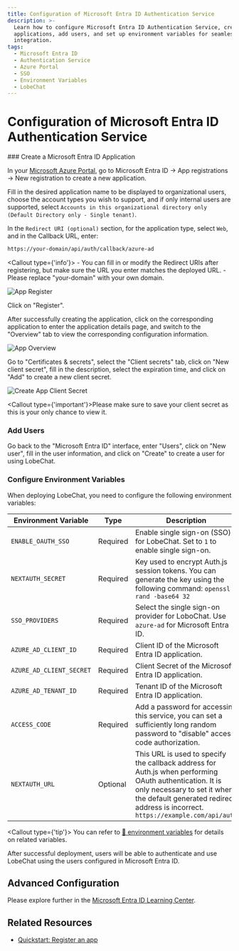 ```yaml
---
title: Configuration of Microsoft Entra ID Authentication Service
description: >-
  Learn how to configure Microsoft Entra ID Authentication Service, create
  applications, add users, and set up environment variables for seamless
  integration.
tags:
  - Microsoft Entra ID
  - Authentication Service
  - Azure Portal
  - SSO
  - Environment Variables
  - LobeChat
---
```

# Configuration of Microsoft Entra ID Authentication Service

<Steps>
  ### Create a Microsoft Entra ID Application

  In your [Microsoft Azure Portal][microsoft-azure-portal], go to Microsoft Entra ID -> App registrations -> New registration to create a new application.

  Fill in the desired application name to be displayed to organizational users, choose the account types you wish to support, and if only internal users are supported, select `Accounts in this organizational directory only (Default Directory only - Single tenant)`.

  In the `Redirect URI (optional)` section, for the application type, select `Web`, and in the Callback URL, enter:

  ```bash
  https://your-domain/api/auth/callback/azure-ad
  ```

  <Callout type={'info'}>
    - You can fill in or modify the Redirect URIs after registering, but make sure the URL you enter matches the deployed URL.
    - Please replace "your-domain" with your own domain.
 
</Callout>

  <Image alt="App Register" inStep src="https://github.com/lobehub/lobe-chat/assets/13883964/4f9d83bd-b3fc-4abc-bcf4-ccbad65c219d" />

  Click on "Register".

  After successfully creating the application, click on the corresponding application to enter the application details page, and switch to the "Overview" tab to view the corresponding configuration information.

  <Image alt="App Overview" inStep src="https://github.com/lobehub/lobe-chat/assets/13883964/48a0b702-05bd-4ce4-a007-a8ad00a36e5a" />

  Go to "Certificates & secrets", select the "Client secrets" tab, click on "New client secret", fill in the description, select the expiration time, and click on "Add" to create a new client secret.

  <Image alt="Create App Client Secret" inStep src="https://github.com/lobehub/lobe-chat/assets/13883964/c9d66fa0-158c-4bd3-a1fa-969e638259d2" />

  <Callout type={'important'}>Please make sure to save your client secret as this is your only chance to view it.</Callout>

  ### Add Users

  Go back to the "Microsoft Entra ID" interface, enter "Users", click on "New user", fill in the user information, and click on "Create" to create a user for using LobeChat.

  ### Configure Environment Variables

  When deploying LobeChat, you need to configure the following environment variables:

  | Environment Variable     | Type     | Description                                                                                                                                                                                                                |
  | ------------------------ | -------- | -------------------------------------------------------------------------------------------------------------------------------------------------------------------------------------------------------------------------- |
  | `ENABLE_OAUTH_SSO`       | Required | Enable single sign-on (SSO) for LobeChat. Set to `1` to enable single sign-on.                                                                                                                                             |
  | `NEXTAUTH_SECRET`        | Required | Key used to encrypt Auth.js session tokens. You can generate the key using the following command: `openssl rand -base64 32`                                                                                                |
  | `SSO_PROVIDERS`          | Required | Select the single sign-on provider for LoboChat. Use `azure-ad` for Microsoft Entra ID.                                                                                                                                    |
  | `AZURE_AD_CLIENT_ID`     | Required | Client ID of the Microsoft Entra ID application.                                                                                                                                                                           |
  | `AZURE_AD_CLIENT_SECRET` | Required | Client Secret of the Microsoft Entra ID application.                                                                                                                                                                       |
  | `AZURE_AD_TENANT_ID`     | Required | Tenant ID of the Microsoft Entra ID application.                                                                                                                                                                           |
  | `ACCESS_CODE`            | Required | Add a password for accessing this service, you can set a sufficiently long random password to "disable" access code authorization.                                                                                         |
  | `NEXTAUTH_URL`           | Optional | This URL is used to specify the callback address for Auth.js when performing OAuth authentication. It is only necessary to set it when the default generated redirect address is incorrect. `https://example.com/api/auth` |

  <Callout type={'tip'}>
    You can refer to [📘 environment variables](/en/self-hosting/environment-variable#microsoft-entra-id) for details on related variables.
 
</Callout>

</Steps>

<Callout>After successful deployment, users will be able to authenticate and use LobeChat using the users configured in Microsoft Entra ID.</Callout>

## Advanced Configuration

Please explore further in the [Microsoft Entra ID Learning Center][microsoft-learn-entra].

## Related Resources

- [Quickstart: Register an app][microsoft-entra-register-app]

[microsoft-azure-portal]: https://portal.azure.com/
[microsoft-entra-register-app]: https://learn.microsoft.com/en-us/entra/identity-platform/quickstart-register-app
[microsoft-learn-entra]: https://learn.microsoft.com/en-us/entra/identity/
